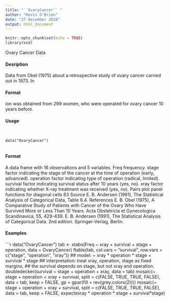 ```yaml
---
title: "``OvaryCancer`` "
author: "Kevin O'Brien"
date: "27 December 2018"
output: html_document
---
```


```r
knitr::opts_chunk$set(echo = TRUE)
library(vcd)
```
Ovary Cancer Data

#### Desription

Data from Obel (1975) about a retrospective study of ovary cancer carried out in 1973. In
</code></pre>
#### Format 
ion
was obtained from 299 women, who were operated for ovary cancer 10 years before.

#### Usage
<pre><code>

data("OvaryCancer")

</code></pre>
#### Format 

A data frame with 16 observations and 5 variables.
Freq frequency.
stage factor indicating the stage of the cancer at the time of operation (early, advanced).
operation factor indicating type of operation (radical, limited).
survival factor indicating survival status after 10 years (yes, no).
xray factor indicating whether X-ray treatment was received (yes, no).
Pairs plot panel functions for diagonal cells 83
Source
E. B. Andersen (1991), The Statistical Analysis of Categorical Data, Table 6.4.
References
E. B. Obel (1975), A Comparative Study of Patients with Cancer of the Ovary Who Have Survived
More or Less Than 10 Years. Acta Obstetricia et Gynecologica Scandinavica, 55, 429-439.
E. B. Andersen (1991), The Statistical Analysis of Categorical Data. 2nd edition. Springer-Verlag,
Berlin.

#### Examples
```r

data("OvaryCancer")
tab <- xtabs(Freq ~ xray + survival + stage + operation, data = OvaryCancer)
ftable(tab, col.vars = "survival", row.vars = c("stage", "operation", "xray"))
## model: ~ xray * operation * stage + survival * stage
## interpretation: treat xray, operation, stage as fixed margins,
## the survival depends on stage, but not xray and operation.
doubledecker(survival ~ stage + operation + xray, data = tab)
mosaic(~ stage + operation + xray + survival,
split = c(FALSE, TRUE, TRUE, FALSE), data = tab, keep = FALSE,
gp = gpar(fill = rev(grey.colors(2))))
mosaic(~ stage + operation + xray + survival,
split = c(FALSE, TRUE, TRUE, FALSE), data = tab, keep = FALSE,
expectexray * operation * stage + survival*stage)